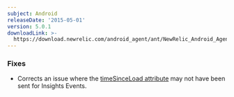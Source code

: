 ```yaml
---
subject: Android
releaseDate: '2015-05-01'
version: 5.0.1
downloadLink: >-
  https://download.newrelic.com/android_agent/ant/NewRelic_Android_Agent_5.0.1.zip
---
```


### Fixes

* Corrects an issue where the [timeSinceLoad attribute](/docs/insights/insights-data-sources/default-attributes/mobile-default-attributes-insights#mobile-timesinceload) may not have been sent for Insights Events.
